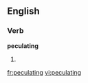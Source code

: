
==English==

===Verb===
'''peculating'''

# {{present participle of|[[peculate]]}}

[[fr:peculating]]
[[vi:peculating]]